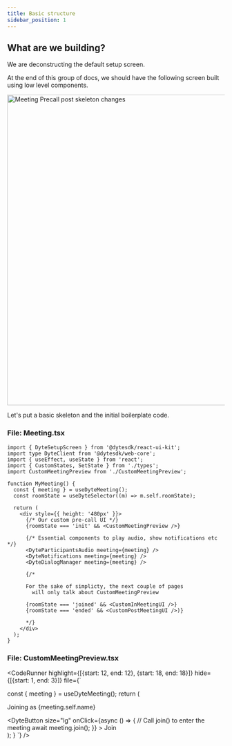 ```yaml
---
title: Basic structure
sidebar_position: 1
---
```



## What are we building?

We are deconstructing the default setup screen.

At the end of this group of docs, we should have the following screen built using low level components.

<img
  src="/static/guides/build-pre-call-ui/skeleton-page/meeting-precall.png"
  width="1280"
  height="720"
  alt="Meeting Precall post skeleton changes"
  className="mb-4"
/>

Let's put a basic skeleton and the initial boilerplate code.

### File: Meeting.tsx

```tsx
import { DyteSetupScreen } from '@dytesdk/react-ui-kit';
import type DyteClient from '@dytesdk/web-core';
import { useEffect, useState } from 'react';
import { CustomStates, SetState } from './types';
import CustomMeetingPreview from './CustomMeetingPreview';

function MyMeeting() {
  const { meeting } = useDyteMeeting();
  const roomState = useDyteSelector((m) => m.self.roomState);

  return (
    <div style={{ height: '480px' }}>
      {/* Our custom pre-call UI */}
      {roomState === 'init' && <CustomMeetingPreview />}

      {/* Essential components to play audio, show notifications etc */}
      <DyteParticipantsAudio meeting={meeting} />
      <DyteNotifications meeting={meeting} />
      <DyteDialogManager meeting={meeting} />

      {/* 

      For the sake of simplicty, the next couple of pages 
        will only talk about CustomMeetingPreview 
      
      {roomState === 'joined' && <CustomInMeetingUI />}
      {roomState === 'ended' && <CustomPostMeetingUI />)}
      
      */}
    </div>
  );
}
```

### File: CustomMeetingPreview.tsx

<CodeRunner 
highlight={[{start: 12, end: 12}, {start: 18, end: 18}]}
hide={[{start: 1, end: 3}]}
file={`

  const { meeting } = useDyteMeeting();
  return (
    <div
      className="flex flex-col items-center justify-center"
    >
      <div className="flex flex-col items-center">
        <p>Joining as {meeting.self.name}</p>
      </div>
      <DyteButton
        size="lg"
        onClick={async () => {
          // Call join() to enter the meeting
          await meeting.join();
        }}
      >
        Join
      </DyteButton>
    </div>
  );
}
`} />
